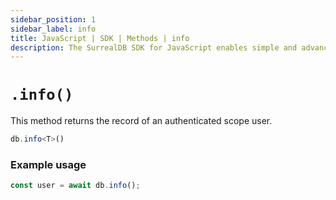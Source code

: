 ```yaml
---
sidebar_position: 1
sidebar_label: info
title: JavaScript | SDK | Methods | info
description: The SurrealDB SDK for JavaScript enables simple and advanced querying of a remote or embedded database.
---
```


# `.info()`

This method returns the record of an authenticated scope user.

```ts title="Method Syntax"
db.info<T>()
```

### Example usage

```ts
const user = await db.info();
```
